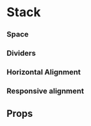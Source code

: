 
<Meta title="Components/Stack" component={Stack} />

# Stack

<Canvas withSource="open">
  <Story name="Base">
    <Stack>
      <Placeholder height={40} />
      <Placeholder height={40} />
      <Placeholder height={40} />
    </Stack>
  </Story>
</Canvas>

### Space

<Canvas>
  <Story name="Space">
    <Stack space="6">
      <Placeholder height={40} />
      <Placeholder height={40} />
      <Placeholder height={40} />
    </Stack>
  </Story>
</Canvas>

### Dividers

<Canvas>
  <Story name="Dividers">
    <Stack space="4" dividers="cornflowerblue">
      <Placeholder height={40} />
      <Placeholder height={40} />
      <Placeholder height={40} />
    </Stack>
  </Story>
</Canvas>

### Horizontal Alignment

<Canvas>
  <Story name="Horizontal Alignment">
    <Stack space="8" dividers>
      <Stack space="2" align="left">
        <Placeholder width={40} height={40} label="left" />
        <Placeholder width={60} height={40} />
        <Placeholder width={80} height={40} />
      </Stack>
      <Stack space="2" align="center">
        <Placeholder width={40} height={40} />
        <Placeholder width={60} height={40} label="center" />
        <Placeholder width={80} height={40} />
      </Stack>
      <Stack space="2" align="right">
        <Placeholder width={40} height={40} />
        <Placeholder width={60} height={40} />
        <Placeholder width={80} height={40} label="right" />
      </Stack>
    </Stack>
  </Story>
</Canvas>

### Responsive alignment

<Canvas>
  <Story name="Responsive alignment">
    <Stack space="2" align={['left', 'center', 'right']}>
      <Placeholder width={40} height={40} />
      <Placeholder width={60} height={40} />
      <Placeholder width={80} height={40} />
    </Stack>
  </Story>
</Canvas>

## Props

<ArgsTable of={Stack} />

